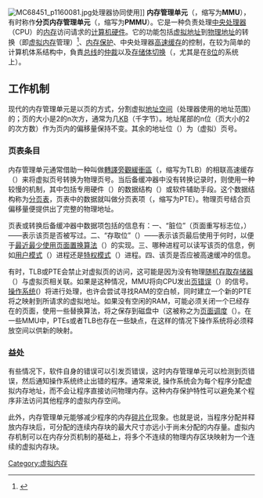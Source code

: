 {{noteTA
|G1=IT
}}
[[File:MC68451_p1160081.jpg|thumb]]处理器协同使用]]
'''内存管理单元'''（{{lang-en|'''memory management unit'''}}，缩写为'''MMU'''），有时称作'''分页内存管理单元'''（{{lang-en|'''paged memory management unit'''}}，缩写为'''PMMU'''）。它是一种负责处理[[中央处理器|中央处理器]]（CPU）的[[内存|内存]]访问请求的[[计算机硬件|计算机硬件]]。它的功能包括[[虚拟地址|虚拟地址]]到[[物理地址|物理地址]]的转换（即[[虚拟内存|虚拟内存]]管理）<ref>{{Citation|title=Memory management unit|date=1981-12-14|url=https://patents.google.com/patent/US4473878A/en|accessdate=2018-08-15|archive-date=2021-05-12|archive-url=https://web.archive.org/web/20210512025444/https://patents.google.com/patent/US4473878A/en|dead-url=no}}</ref>、[[内存保护|内存保护]]、中央处理器[[高速缓存|高速缓存]]的控制，在较为简单的计算机体系结构中，負責[[总线|总线]]的[[仲裁_(电子器件)|仲裁]]以及[[存储体切换|存储体切换]]（{{lang|en|bank switching}}，尤其是在[[8位|8位]]的系统上）。

== 工作机制 ==
现代的内存管理单元是以页的方式，分割虚拟[[地址空间|地址空间]]（处理器使用的地址范围）的；页的大小是2的n次方，通常为几[[千字节|KB]]（千字节）。地址尾部的n位（页大小的2的次方数）作为页内的偏移量保持不变。其余的地址位（{{lang|en|address}}）为（虚拟）页号。

===页表条目===
内存管理单元通常借助一种叫做[[轉譯旁觀緩衝區|轉譯旁觀緩衝區]]（{{lang|en|Translation Lookaside Buffer}}，缩写为TLB）的相联高速缓存（{{lang|en|associative cache}}）来将虚拟页号转换为物理页号。当后备缓冲器中没有转换记录时，则使用一种较慢的机制，其中包括专用硬件（{{lang|en|hardware-specific}}）的数据结构（{{lang|en|Data structure}}）或软件辅助手段。这个数据结构称为[[分頁表|分页表]]，页表中的数据就叫做分页表项（{{lang|en|page table entry}}，缩写为PTE）。物理页号结合页偏移量便提供出了完整的物理地址。

页表或转换后备缓冲器中数据项包括的信息有：一、“脏位”（页面重写标志位，{{lang|en|dirty bit}}）——表示该页是否被写过。二、“存取位”（{{lang|en|accessed bit}}）——表示该页最后使用于何时，以便于[[最近最少使用算法|最近最少使用]][[页面置换算法|页面置换算法]]（{{lang|en|least recently used page replacement algorithm}}）的实现。三、哪种进程可以读写该页的信息，例如[[用户模式|用户模式]]（{{lang|en|user mode}}）进程还是[[特权模式|特权模式]]（{{lang|en|supervisor mode}}）进程。四、该页是否应被高速缓冲的信息。

有时，TLB或PTE会禁止对虚拟页的访问，这可能是因为没有物理[[随机存取存储器|随机存取存储器]]（{{lang|en|random access memory}}）与虚拟页相关联。如果是这种情况，MMU将向CPU发出[[页错误|页错误]]（{{lang|en|page fault}}）的信号。[[操作系统|操作系统]]({{lang|en|operating system}}）将进行处理，也许会尝试寻找RAM的空白帧，同时建立一个新的PTE将之映射到所请求的虚拟地址。如果没有空闲的RAM，可能必须关闭一个已经存在的页面，使用一些替换算法，将之保存到磁盘中（这被称之为[[分頁|页面调度]]（{{lang|en|paging}}）。在一些MMU中，PTEs或者TLB也存在一些缺点，在这样的情况下操作系统将必须释放空间以供新的映射。

===益处===
有些情况下，软件自身的错误可以引发页错误，这时内存管理单元可以检测到页错误，然后通知操作系统终止出错的程序。通常来说, 操作系统会为每个程序分配虚拟内存地址，而不会让程序直接访问物理内存。这种内存保护特性可以避免某个程序非法访问其他程序的虚拟内存空间。

此外，内存管理单元能够减少程序的内存[[碎片化|碎片化]]现象。也就是说，当程序分配并释放内存块后，可分配的连续内存块的最大尺寸亦远小于尚未分配的内存量。虚拟内存机制可以在内存分页机制的基础上，将多个不连续的物理内存区块映射为一个连续的虚拟内存块。


{{CPU technologies}}
{{内存管理}}

[[Category:虚拟内存|Category:虚拟内存]]